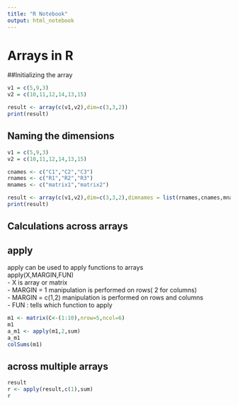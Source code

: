 ```yaml
---
title: "R Notebook"
output: html_notebook
---
```


# Arrays in R  

##Initializing the array
```r
v1 = c(5,9,3)
v2 = c(10,11,12,14,13,15)

result <- array(c(v1,v2),dim=c(3,3,2))
print(result)
```
## Naming the dimensions
```r
v1 = c(5,9,3)
v2 = c(10,11,12,14,13,15)

cnames <- c("C1","C2","C3")
rnames <- c("R1","R2","R3")
mnames <- c("matrix1","matrix2")

result <- array(c(v1,v2),dim=c(3,3,2),dimnames = list(rnames,cnames,mnames))
print(result)
```
## Calculations across arrays
## apply
apply can be used to apply functions to arrays   
apply(X,MARGIN,FUN)   
 - X is array or matrix  
 - MARGIN = 1 manipulation is performed on rows( 2 for columns)  
 - MARGIN = c(1,2) manipulation is performed on rows and columns  
 - FUN : tells which function to apply   

```r
m1 <- matrix(C<-(1:10),nrow=5,ncol=6)
m1
a_m1 <- apply(m1,2,sum)
a_m1
colSums(m1)
```

## across multiple arrays
```r
result
r <- apply(result,c(1),sum)
r
```


